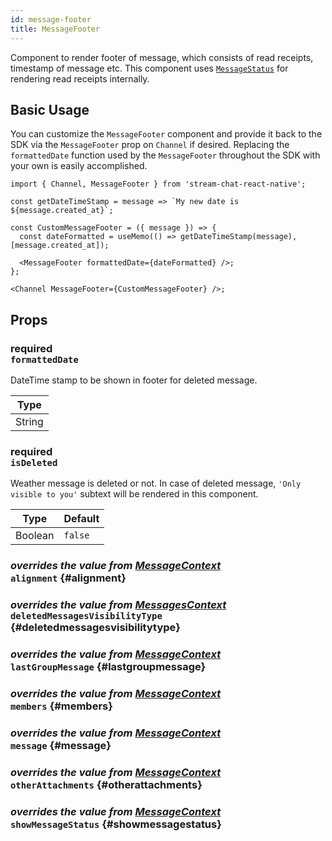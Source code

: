 ```yaml
---
id: message-footer
title: MessageFooter
---
```



Component to render footer of message, which consists of read receipts, timestamp of message etc. This component uses [`MessageStatus`](../message-status) for rendering read receipts internally.

## Basic Usage

You can customize the `MessageFooter` component and provide it back to the SDK via the `MessageFooter` prop on `Channel` if desired.
Replacing the `formattedDate` function used by the `MessageFooter` throughout the SDK with your own is easily accomplished.

```tsx
import { Channel, MessageFooter } from 'stream-chat-react-native';

const getDateTimeStamp = message => `My new date is ${message.created_at}`;

const CustomMessageFooter = ({ message }) => {
  const dateFormatted = useMemo(() => getDateTimeStamp(message), [message.created_at]);

  <MessageFooter formattedDate={dateFormatted} />;
};

<Channel MessageFooter={CustomMessageFooter} />;
```

## Props

### <div class="label description required">required</div> `formattedDate`

DateTime stamp to be shown in footer for deleted message.

| Type   |
| ------ |
| String |

### <div class="label required">required</div> `isDeleted`

Weather message is deleted or not. In case of deleted message, `'Only visible to you'` subtext will be rendered in this component.

| Type    | Default |
| ------- | ------- |
| Boolean | `false` |

### <div class="label description">_overrides the value from [MessageContext](../../../ui-components/contexts/message-context#alignment)_</div> `alignment` {#alignment}

<Alignment />

### <div class="label description">_overrides the value from [MessagesContext](../../../ui-components/contexts/messages-context#deletedmessagesvisibiltytype)_</div> `deletedMessagesVisibilityType` {#deletedmessagesvisibilitytype}

<DeletedMessagesVisibilityType />

### <div class="label description">_overrides the value from [MessageContext](../../../ui-components/contexts/message-context#lastgroupmessage)_</div> `lastGroupMessage` {#lastgroupmessage}

<LastGroupMessage />

### <div class="label description">_overrides the value from [MessageContext](../../../ui-components/contexts/message-context#members)_</div> `members` {#members}

<Members />

### <div class="label description">_overrides the value from [MessageContext](../../../ui-components/contexts/message-context#message)_</div> `message` {#message}

<MessageProp />

### <div class="label description">_overrides the value from [MessageContext](../../../ui-components/contexts/message-context#otherattachments)_</div> `otherAttachments` {#otherattachments}

<OtherAttachments />

### <div class="label description">_overrides the value from [MessageContext](../../../ui-components/contexts/message-context#showmessagestatus)_</div> `showMessageStatus` {#showmessagestatus}

<ShowMessageStatus />
